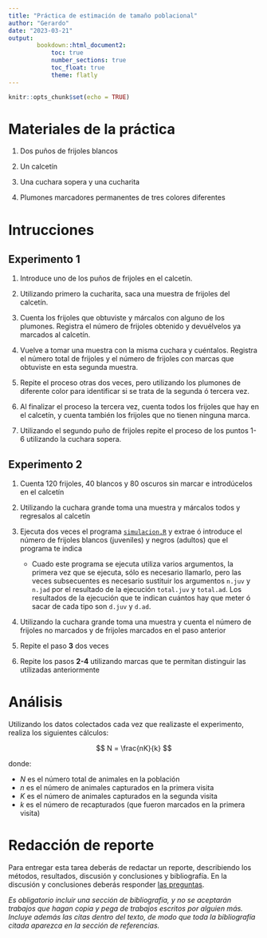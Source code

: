 ```yaml
---
title: "Práctica de estimación de tamaño poblacional"
author: "Gerardo"
date: "2023-03-21"
output:
        bookdown::html_document2:
            toc: true 
            number_sections: true
            toc_float: true
            theme: flatly
---
```


```r
knitr::opts_chunk$set(echo = TRUE)
```

# Materiales de la práctica

1. Dos puños de frijoles blancos

2. Un calcetín

3. Una cuchara sopera y una cucharita

4. Plumones marcadores permanentes de tres colores diferentes

# Intrucciones

## Experimento 1 

1. Introduce uno de los puños de frijoles en el calcetín.

2. Utilizando primero la cucharita, saca una muestra de frijoles del calcetín.

3. Cuenta los frijoles que obtuviste y márcalos con alguno de los plumones. Registra el número de frijoles obtenido y devuélvelos ya marcados al calcetín.

4. Vuelve a tomar una muestra con la misma cuchara y cuéntalos. Registra el número total de frijoles y el número de frijoles con marcas que obtuviste en esta segunda muestra.

5. Repite el proceso otras dos veces, pero utilizando los plumones de diferente color para identificar si se trata de la segunda ó tercera vez.

6. Al finalizar el proceso la tercera vez, cuenta todos los frijoles que hay en el calcetín, y cuenta también los frijoles que no tienen ninguna marca.

7. Utilizando el segundo puño de frijoles repite el proceso de los puntos 1-6 utilizando la cuchara sopera.

## Experimento 2

1. Cuenta 120 frijoles, 40 blancos y 80 oscuros sin marcar e introdúcelos en el calcetín

2. Utilizando la cuchara grande toma una muestra y márcalos todos y regresalos al calcetín

3. Ejecuta dos veces el programa [`simulacion.R`](simulacion.R) y extrae ó introduce el número de frijoles blancos (juveniles) y negros (adultos) que el programa te indica

    - Cuado este programa se ejecuta utiliza varios argumentos, la primera vez que se ejecuta, sólo es necesario llamarlo, pero las veces subsecuentes es necesario sustituir los argumentos `n.juv` y `n.jad` por el resultado de la ejecución `total.juv` y `total.ad`. Los resultados de la ejecución que te indican cuántos hay que meter ó sacar de cada tipo son `d.juv` y `d.ad`.

4. Utilizando la cuchara grande toma una muestra y cuenta el número de frijoles no marcados y de frijoles marcados en el paso anterior

5. Repite el paso **3** dos veces

6. Repite los pasos **2-4** utilizando marcas que te permitan distinguir las utilizadas anteriormente   

# Análisis

Utilizando los datos colectados cada vez que realizaste el experimento, realiza los siguientes cálculos:

$$ N = \frac{nK}{k} $$

donde:

- $N$ es el número total de animales en la población
- $n$ es el número de animales capturados en la primera visita
- $K$ es el número de animales capturados en la segunda visita
- $k$ es el número de recapturados (que fueron marcados en la primera visita)

# Redacción de reporte

Para entregar esta tarea deberás de redactar un reporte, describiendo los métodos, resultados, discusión y conclusiones y bibliografía. En la discusión y conclusiones deberás responder [las preguntas](Preguntas-estimacion.html).

*Es obligatorio incluir una sección de bibliografía, y no se aceptarán trabajos que hagan copia y pega de trabajos escritos por alguien más. Incluye además las citas dentro del texto, de modo que toda la bibliografía citada aparezca en la sección de referencias.*
